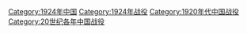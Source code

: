 [[Category:1924年中国|Category:1924年中国]]
[[Category:1924年战役|Category:1924年战役]]
[[Category:1920年代中国战役‎|Category:1920年代中国战役‎]]
[[Category:20世纪各年中国战役‎|Category:20世纪各年中国战役‎]]